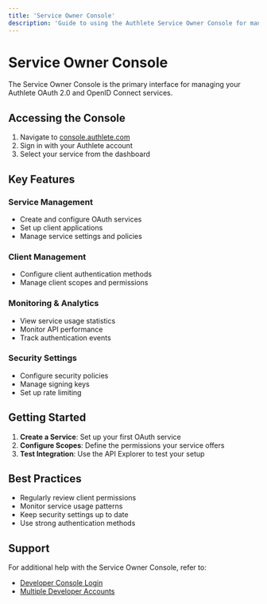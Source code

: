 ```yaml
---
title: 'Service Owner Console'
description: 'Guide to using the Authlete Service Owner Console for managing your OAuth services'"
---
```


# Service Owner Console

The Service Owner Console is the primary interface for managing your Authlete OAuth 2.0 and OpenID Connect services.

## Accessing the Console

1. Navigate to [console.authlete.com](https://console.authlete.com)
2. Sign in with your Authlete account
3. Select your service from the dashboard

## Key Features

### Service Management
- Create and configure OAuth services
- Set up client applications
- Manage service settings and policies

### Client Management
- Configure client authentication methods
- Manage client scopes and permissions

### Monitoring & Analytics
- View service usage statistics
- Monitor API performance
- Track authentication events

### Security Settings
- Configure security policies
- Manage signing keys
- Set up rate limiting

## Getting Started

1. **Create a Service**: Set up your first OAuth service
3. **Configure Scopes**: Define the permissions your service offers
4. **Test Integration**: Use the API Explorer to test your setup

## Best Practices

- Regularly review client permissions
- Monitor service usage patterns
- Keep security settings up to date
- Use strong authentication methods

## Support

For additional help with the Service Owner Console, refer to:
- [Developer Console Login](/reference/developer-console-login)
- [Multiple Developer Accounts](/reference/multiple-developer-accounts)
